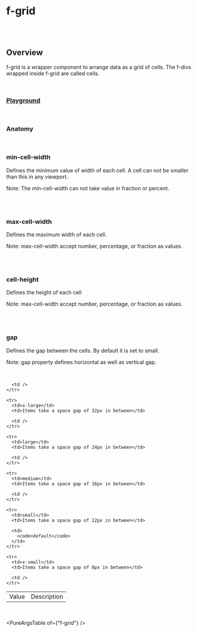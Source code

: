 
<Meta of={FGridStories} />

# f-grid

<br />

<br />

## Overview

<f-divider />

f-grid is a wrapper component to arrange data as a grid of cells. The f-divs wrapped inside f-grid are called cells.

<br />

### [Playground](/story/components-f-grid--playground)

<Canvas>
	<Story of={FGridStories.Playground} />
</Canvas>

<br />

### Anatomy

<f-divider />

<Story of={FGridStories.Anatomy} />

<br />

### min-cell-width

<f-divider />

Defines the minimum value of width of each cell. A cell can not be smaller than this in any viewport.

<p className="note-section">Note: The min-cell-width can not take value in fraction or percent.</p>

<br />

<Canvas>
	<Story of={FGridStories.MinCellWidth} />
</Canvas>

<br />

### max-cell-width

<f-divider />

Defines the maximum width of each cell.

<p className="note-section">
	Note: max-cell-width accept number, percentage, or fraction as values.
</p>

<br />

<Canvas>
	<Story of={FGridStories.MaxCellWidth} />
</Canvas>

<br />

### cell-height

<f-divider />

Defines the height of each cell

<p className="note-section">
	Note: max-cell-width accept number, percentage, or fraction as values.
</p>

<br />

<Canvas>
	<Story of={FGridStories.CellHeight} />
</Canvas>

<br />

### gap

<f-divider />

Defines the gap between the cells. By default it is set to small.

<p className="note-section">Note: gap property defines horizontal as well as vertical gap.</p>

<br />

<Canvas>
	<Story of={FGridStories.Gap} />
</Canvas>

<table className="custom-table">
  <tbody>
    <tr>
      <td>Value</td>
      <td>Description</td>

      <td />
    </tr>

    <tr>
      <td>x-large</td>
      <td>Items take a space gap of 32px in between</td>

      <td />
    </tr>

    <tr>
      <td>large</td>
      <td>Items take a space gap of 24px in between</td>

      <td />
    </tr>

    <tr>
      <td>medium</td>
      <td>Items take a space gap of 16px in between</td>

      <td />
    </tr>

    <tr>
      <td>small</td>
      <td>Items take a space gap of 12px in between</td>

      <td>
        <code>default</code>
      </td>
    </tr>

    <tr>
      <td>x-small</td>
      <td>Items take a space gap of 8px in between</td>

      <td />
    </tr>

  </tbody>
</table>

<br />

<PureArgsTable of={"f-grid"} />
